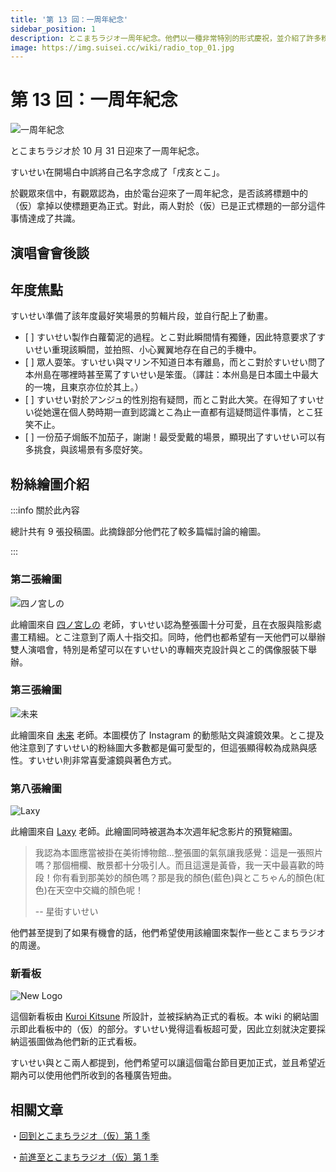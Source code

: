 ```yaml
---
title: '第 13 回：一周年紀念'
sidebar_position: 1
description: とこまちラジオ一周年紀念。他們以一種非常特別的形式慶祝，並介紹了許多粉絲作品。
image: https://img.suisei.cc/wiki/radio_top_01.jpg
---
```



# 第 13 回：一周年紀念

<Date D="2021-10-31" />

![一周年紀念](/img/radio/20211031_01.jpg)

> <YTLink Id="Ql5YkeQ6iDg" />

とこまちラジオ於 10 月 31 日迎來了一周年紀念。

すいせい在開場白中誤將自己名字念成了「戌亥とこ」。

於觀眾來信中，有觀眾認為，由於電台迎來了一周年紀念，是否該將標題中的（仮）拿掉以使標題更為正式。對此，兩人對於（仮）已是正式標題的一部分這件事情達成了共識。

## 演唱會會後談

<FYI Topic="Stellar into the GALAXY" Desc="/topics/suisei_galaxy#after-talk" />

## 年度焦點

すいせい準備了該年度最好笑場景的剪輯片段，並自行配上了動畫。

- [ <YTTime Id="Ql5YkeQ6iDg" Time="15:27" /> ] すいせい製作白蘿蔔泥的過程。とこ對此瞬間情有獨鍾，因此特意要求了すいせい重現該瞬間，並拍照、小心翼翼地存在自己的手機中。
- [ <YTTime Id="Ql5YkeQ6iDg" Time="17:54" /> ] 眾人耍笨。すいせい與マリン不知道日本有離島，而とこ對於すいせい問了本州島在哪裡時甚至罵了すいせい是笨蛋。（譯註：本州島是日本國土中最大的一塊，且東京亦位於其上。）
- [ <YTTime Id="Ql5YkeQ6iDg" Time="20:49" /> ] すいせい對於アンジュ的性別抱有疑問，而とこ對此大笑。在得知了すいせい從她還在個人勢時期一直到認識とこ為止一直都有這疑問這件事情，とこ狂笑不止。
- [ <YTTime Id="Ql5YkeQ6iDg" Time="24:18" /> ] 一份茄子焗飯不加茄子，謝謝！最受愛戴的場景，顯現出了すいせい可以有多挑食，與該場景有多麼好笑。

## 粉絲繪圖介紹

:::info 關於此內容

總計共有 9 張投稿圖。此摘錄部分他們花了較多篇幅討論的繪圖。

:::

### 第二張繪圖

![四ノ宮しの](/img/radio/20211031_02.jpg)

> <YTTime Id="Ql5YkeQ6iDg" Time="32:58" Desc="第二張繪圖" />

此繪圖來自 [<SNSIcon Name="twitter" /> 四ノ宮しの](https://twitter.com/sinosino141/status/1413111074363113475) 老師，すいせい認為整張圖十分可愛，且在衣服與陰影處畫工精細。とこ注意到了兩人十指交扣。同時，他們也都希望有一天他們可以舉辦雙人演唱會，特別是希望可以在すいせい的專輯夾克設計與とこ的偶像服裝下舉辦。

### 第三張繪圖

![未来](/img/radio/20211031_03.jpg)

> <YTTime Id="Ql5YkeQ6iDg" Time="34:20" Desc="第三張繪圖" />

此繪圖來自 [<SNSIcon Name="twitter" /> 未来](https://twitter.com/_MIRAI99/status/1449125357781540866) 老師。本圖模仿了 Instagram 的動態貼文與濾鏡效果。とこ提及他注意到了すいせい的粉絲圖大多數都是偏可愛型的，但這張顯得較為成熟與感性。すいせい則非常喜愛濾鏡與著色方式。

### 第八張繪圖

![Laxy](/img/radio/20211031_04.jpg)

> <YTTime Id="Ql5YkeQ6iDg" Time="45:40" Desc="第八張繪圖" />

此繪圖來自 [<SNSIcon Name="twitter" /> Laxy](https://twitter.com/laxyiii/status/1451854024609714183) 老師。此繪圖同時被選為本次週年紀念影片的預覽縮圖。

> 我認為本圖應當被掛在美術博物館...整張圖的氣氛讓我感覺：這是一張照片嗎？那個柵欄、散景都十分吸引人。而且這還是黃昏，我一天中最喜歡的時段！你有看到那美妙的顏色嗎？那是我的顏色(藍色)與とこちゃん的顏色(紅色)在天空中交織的顏色呢！
>
> -- 星街すいせい

他們甚至提到了如果有機會的話，他們希望使用該繪圖來製作一些とこまちラジオ的周邊。

### 新看板

![New Logo](/img/radio/20211031_05.jpg)

> <YTTime Id="Ql5YkeQ6iDg" Time="47:37" Desc="The New Logo" />

這個新看板由 [<SNSIcon Name="twitter" /> Kuroi Kitsune](https://twitter.com/SensaiWorks/status/1452644622702825476) 所設計，並被採納為正式的看板。本 wiki 的網站圖示即此看板中的（仮）的部分。すいせい覺得這看板超可愛，因此立刻就決定要採納這張圖做為他們新的正式看板。

すいせい與とこ兩人都提到，他們希望可以讓這個電台節目更加正式，並且希望近期內可以使用他們所收到的各種廣告短曲。

## 相關文章

・[回到とこまちラジオ（仮）第 1 季](/radio/tokomachi_radio_s1#summary-of-season-1)

・[前進至とこまちラジオ（仮）第 1 季](/radio/tokomachi_radio_s2)
